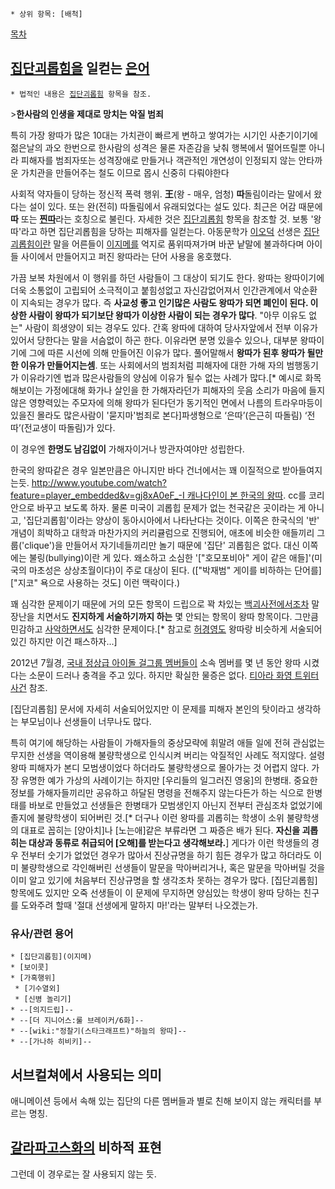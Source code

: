  * 상위 항목: [배척]

[[목차]]

== [[집단괴롭힘]]을 일컫는 [[은어]] ==
 * 법적인 내용은 [[집단괴롭힘]] 항목을 참조.

>'''한사람의 인생을 제대로 망치는 악질 범죄'''

특히 가장 왕따가 많은 10대는 가치관이 빠르게 변하고 쌓여가는 시기인 사춘기이기에 젊은날의 과오 한번으로 한사람의 성격은 물론 자존감을 낮춰 행복에서 떨어뜨릴뿐 아니라 피해자를 범죄자또는 성격장애로 만들거나 객관적인 개연성이 인정되지 않는 안타까운 가치관을 만들어주는 철도 이므로 몹시 신중히 다뤄야한다

사회적 약자들이 당하는 정신적 폭력 행위. '''王'''(왕 - 매우, 엄청) '''따'''돌림이라는 말에서 왔다는 설이 있다. 또는 완(전히) 따돌림에서 유래되었다는 설도 있다. 최근은 어감 때문에 '''따''' 또는 '''[[찐따]]'''라는 호칭으로 불린다. 자세한 것은 [[집단괴롭힘]] 항목을 참조할 것. 보통 '왕따'라고 하면 집단괴롭힘을 당하는 피해자를 일컫는다. 아동문학가 [[이오덕]] 선생은 [[집단괴롭힘]]이란 말을 어른들이 [[이지메]]를 억지로 품위따져가며 바꾼 낱말에 불과하다며 아이들 사이에서 만들어지고 퍼진 왕따라는 단어 사용을 옹호했다.

가끔 보복 차원에서 이 행위를 하던 사람들이 그 대상이 되기도 한다. 
왕따는 왕따이기에 더욱 소통없이 고립되어 소극적이고 붙힘성없고 자신감없어져서 인간관계에서 악순환이 지속되는 경우가 많다. 즉 '''사교성 좋고 인기많은 사람도 왕따가 되면 폐인이 된다. 이상한 사람이 왕따가 되기보단 왕따가 이상한 사람이 되는 경우가 많다'''. "아무 이유도 없는" 사람이 희생양이 되는 경우도 있다. 간혹 왕따에 대하여 당사자앞에서 전부 이유가있어서 당한다는 말을 서슴없이 하곤 한다. 이유라면 분명 있을수 있으나, 대부분 왕따이기에 그에 따른 시선에 의해 만들어진 이유가 많다. 풀어말해서 '''왕따가 된후 왕따가 될만한 이유가 만들어지는셈'''. 또는 사회에서의 범죄처럼 피해자에 대한 가해 자의 범행동기가 이유라기엔 법과 많은사람들의 양심에 이유가 될수 없는 사례가 많다.[* 예시로 화목해보이는 가정에대해 화가나 살인을 한 가해자라던가 피해자의 웃음 소리가 마음에 들지않은 영향력있는 주모자에 의해 왕따가 된다던가 동기적인 면에서 나름의 트라우마등이 있을진 몰라도 많은사람이 '묻지마'범죄로 본다]파생형으로 ‘은따’(은근히 따돌림) ‘전따’(전교생이 따돌림)가 있다.

이 경우엔 '''한명도 남김없이''' 가해자이거나 방관자여야만 성립한다. 

한국의 왕따같은 경우 일본만큼은 아니지만 바다 건너에서는 꽤 이질적으로 받아들여지는듯. [[http://www.youtube.com/watch?feature=player_embedded&v=gj8xA0eF_-I 캐나다인이 본 한국의 왕따]]. cc를 코리안으로 바꾸고 보도록 하자. 물론 미국이 괴롭힙 문제가 없는 천국같은 곳이라는 게 아니고, '집단괴롭힘'이라는 양상이 동아시아에서 나타난다는 것이다. 이쪽은 한국식의 '반' 개념이 희박하고 대학과 마찬가지의 커리큘럼으로 진행되어, 애초에 비슷한 애들끼리 그룹('clique')을 만들어서 자기네들끼리만 놀기 때문에 '집단' 괴롭힘은 없다. 대신 이쪽에는 불링(bullying)이란 게 있다. 왜소하고 소심한 '["호모포비아" 게이 같은 애들]'(미국의 마초성은 상상초월이다)이 주로 대상이 된다. (["박재범" 게이를 비하하는 단어를] ["지코" 욕으로 사용하는 것도] 이런 맥락이다.)

꽤 심각한 문제이기 때문에 거의 모든 항목이 드립으로 꽉 차있는 [[백괴사전]]에서조차 말장난을 치면서도 '''진지하게 서술하기까지 하는''' 몇 안되는 항목이 왕따 항목이다. 그만큼 민감하고 [[사악]]하면서도 심각한 문제이다.[* 참고로 [[허경영]]도 왕따랑 비슷하게 서술되어 있긴 하지만 이건 패스하자...]

2012년 7월경, [[티아라(아이돌)|국내 정상급 아이돌 걸그룹 멤버들]]이 소속 멤버를 몇 년 동안 왕따 시켰다는 소문이 드러나 충격을 주고 있다. 하지만 확실한 물증은 없다. [[티아라 화영 트위터 사건]] 참조.

[집단괴롭힘] 문서에 자세히 서술되어있지만 이 문제를 피해자 본인의 탓이라고 생각하는 부모님이나 선생들이 너무나도 많다.

특히 여기에 해당하는 사람들이 가해자들의 중상모략에 휘말려 애들 일에 전혀 관심없는 무지한 선생을 역이용해 불량학생으로 인식시켜 버리는 악질적인 사례도 적지않다. 설령 왕따 피해자가 본디 모범생이었다 하더라도 불량학생으로 몰아가는 것 어렵지 않다. 가장 유명한 예가 가상의 사례이기는 하지만 [우리들의 일그러진 영웅]의 한병태. 중요한 정보를 가해자들끼리만 공유하고 하달된 명령을 전해주지 않는다든가 하는 식으로 한병태를 바보로 만들었고 선생들은 한병태가 모범생인지 아닌지 전부터 관심조차 없었기에 졸지에 불량학생이 되어버린 것.[* 더구나 이런 왕따를 괴롭히는 학생이 소위 불량학생의 대표로 꼽히는 [양아치]나 [노는애]같은 부류라면 그 짜증은 배가 된다. '''자신을 괴롭히는 대상과 동류로 취급되어 [오해]를 받는다고 생각해보라.'''] 게다가 이런 학생들의 경우 전부터 숫기가 없었던 경우가 많아서 진상규명을 하기 힘든 경우가 많고 하더라도 이미 불량학생으로 각인해버린 선생들이 말문을 막아버리거나, 혹은 말문을 막아버릴 것을 이미 알고 있기에 처음부터 진상규명을 할 생각조차 못하는 경우가 많다. [집단괴롭힘] 항목에도 있지만 오죽 선생들이 이 문제에 무지하면 양심있는 학생이 왕따 당하는 친구를 도와주려 할때 '절대 선생에게 말하지 마!'라는 말부터 나오겠는가. 

=== 유사/관련 용어 ===
 * [집단괴롭힘](이지메)
 * [보이콧]
 * [가혹행위]
  * [기수열외]
  * [신병 놀리기] 
 * --[의지드립]--
 * --[더 지니어스:룰 브레이커/6화]--
 * --[wiki:"정찰기(스타크래프트)"하늘의 왕따]--
 * --[가나하 히비키]--
== 서브컬쳐에서 사용되는 의미 ==
애니메이션 등에서 속해 있는 집단의 다른 멤버들과 별로 친해 보이지 않는 캐릭터를 부르는 명칭.

== [[갈라파고스화]]의 비하적 표현 ==
그런데 이 경우로는 잘 사용되지 않는 듯.

